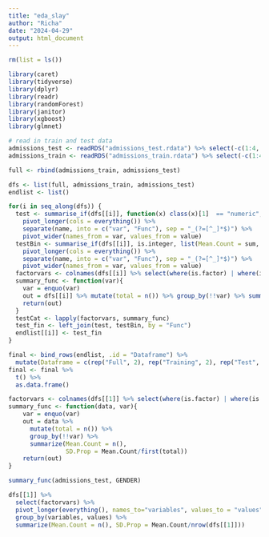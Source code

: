 ```yaml
---
title: "eda_slay"
author: "Richa"
date: "2024-04-29"
output: html_document
---
```



```r
rm(list = ls())

library(caret)
library(tidyverse)
library(dplyr)
library(readr)
library(randomForest)
library(janitor)
library(xgboost)
library(glmnet)
```

```r
# read in train and test data
admissions_test <- readRDS("admissions_test.rdata") %>% select(-c(1:4, 9, 57, 58))
admissions_train <- readRDS("admissions_train.rdata") %>% select(-c(1:4, 9, 57, 58))
```

```r
full <- rbind(admissions_train, admissions_test)

dfs <- list(full, admissions_train, admissions_test)
endlist <- list()

for(i in seq_along(dfs)) {
  test <- summarise_if(dfs[[i]], function(x) class(x)[1]  == "numeric", list(Mean.Count = mean, SD.Prop = sd)) %>%
    pivot_longer(cols = everything()) %>%
    separate(name, into = c("var", "Func"), sep = "_(?=[^_]*$)") %>%
    pivot_wider(names_from = var, values_from = value)
  testBin <- summarise_if(dfs[[i]], is.integer, list(Mean.Count = sum, SD.Prop = mean)) %>%
    pivot_longer(cols = everything()) %>%
    separate(name, into = c("var", "Func"), sep = "_(?=[^_]*$)") %>%
    pivot_wider(names_from = var, values_from = value)
  factorvars <- colnames(dfs[[i]] %>% select(where(is.factor) | where(is.character)))
  summary_func <- function(var){
    var = enquo(var)
    out = dfs[[i]] %>% mutate(total = n()) %>% group_by(!!var) %>% summarize(Mean.Count = n(), SD.Prop = Mean.Count/first(total))
    return(out)
  }
  testCat <- lapply(factorvars, summary_func)
  test_fin <- left_join(test, testBin, by = "Func")
  endlist[[i]] <- test_fin
}

final <- bind_rows(endlist, .id = "Dataframe") %>%
  mutate(Dataframe = c(rep("Full", 2), rep("Training", 2), rep("Test", 2)))
final <- final %>%
  t() %>%
  as.data.frame()

```

```r
factorvars <- colnames(dfs[[1]] %>% select(where(is.factor) | where(is.character)))
summary_func <- function(data, var){
    var = enquo(var)
    out = data %>% 
      mutate(total = n()) %>%
      group_by(!!var) %>% 
      summarize(Mean.Count = n(), 
                SD.Prop = Mean.Count/first(total))
    return(out)
}

summary_func(admissions_test, GENDER)
```

```r
dfs[[1]] %>%
  select(factorvars) %>%
  pivot_longer(everything(), names_to="variables", values_to = "values") %>%
  group_by(variables, values) %>%
  summarize(Mean.Count = n(), SD.Prop = Mean.Count/nrow(dfs[[1]]))

```

